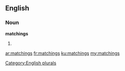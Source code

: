 ==English==

===Noun===
'''matchings'''

# {{plural of|[[matching]]}}

[[Category:English plurals]]

[[ar:matchings]]
[[fr:matchings]]
[[ku:matchings]]
[[my:matchings]]